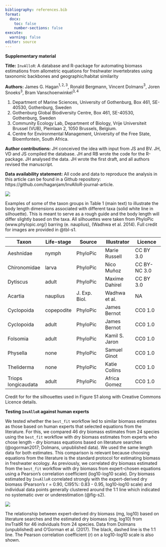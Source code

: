 ```yaml
---
bibliography: references.bib
format: 
  docx:
    toc: false
    number-sections: false
execute:
  warning: false
editor: source
---
```


**Supplementary material**

**Title:** `InvAlloR`: A database and R-package for automating biomass estimations from allometric equations for freshwater invertebrates using taxonomic backbones and geographic/habitat similarity

**Authors:** James G. Hagan$^{1, 2, 3}$, Ronald Bergmann, Vincent Dolmans$^{3}$, Joren Snoeks$^{3}$, Bram Vanschoenwinkel$^{3, 4}$

1.  Department of Marine Sciences, University of Gothenburg, Box 461, SE-40530, Gothenburg, Sweden
2.  Gothenburg Global Biodiversity Centre, Box 461, SE-40530, Gothenburg, Sweden
3.  Community Ecology Lab, Department of Biology, Vrije Universiteit Brussel (VUB), Pleinlaan 2, 1050 Brussels, Belgium.
4.  Centre for Environmental Management, University of the Free State, Bloemfontein, South Africa.

**Author contributions:** JH conceived the idea with input from JS and BV. JH, VD and JS compiled the database. JH and RB wrote the code for the R-package. JH analysed the data. JH wrote the first draft, and all authors revised the manuscript.

**Data availability statement:** All code and data to reproduce the analysis in this article can be found in a Github repository: https://github.com/haganjam/InvAlloR-journal-article.

::: {#fig-s1}
![](manuscript-graphics/fig-s1.png)

Examples of some of the taxon groups in Table 1 (main text) to illustrate the body length dimensions associated with different taxa (solid white line in silhouette). This is meant to serve as a rough guide and the body length will differ slightly based on the taxa. All silhouettes were taken from PhyloPic (www.phylopic.org/) barring (e. nauplius), (Wadhwa et al. 2014). Full credit for images are provided in @tbl-s1.
:::

::: {tbl-s1}
| Taxon               | Life-stage | Source        | Illustrator    | Licence      |
|---------------|---------------|---------------|---------------|---------------|
| Aeshnidae           | nymph      | PhyloPic      | Marie Russell  | CC BY 3.0    |
| Chironomidae        | larva      | PhyloPic      | Nico Muñoz     | CC BY-NC 3.0 |
| Dytiscus            | adult      | PhyloPic      | Maxime Dahirel | CC BY 3.0    |
| Acartia             | nauplius   | J. Exp. Biol. | Wadhwa et al.  | NA           |
| Cyclopoida          | copepodite | PhyloPic      | James Bernot   | CC0 1.0      |
| Cyclopoida          | adult      | PhyloPic      | James Bernot   | CC0 1.0      |
| Folsomia            | adult      | PhyloPic      | Kamil S. Jaron | CC0 1.0      |
| Physella            | none       | PhyloPic      | Samuel Ginot   | CC0 1.0      |
| Theliderma          | none       | PhyloPic      | Katie Collins  | CC0 1.0      |
| Triops longicaudata | adult      | PhyloPic      | Africa Gomez   | CC0 1.0      |

Credit for for the silhouettes used in Figure S1 along with Creative Commons Licence details.
:::

**Testing `InvAlloR` against human experts**

We tested whether the `best_fit` workflow led to similar biomass estimates as those based on human experts that selected equations from the literature. For this, we compared 46 dry biomass estimates from 24 species using the `best_fit` workflow with dry biomass estimates from experts who chose length - dry biomass equations based on literature searches (@ogorman2017; Dolmans, unpublished data). We used the same length data for both estimates. This comparison is relevant because choosing equations from the literature is the standard protocol for estimating biomass in freshwater ecology. As previously, we correlated dry biomass estimated from the `best_fit` workflow with dry biomass from expert-chosen equations using a Pearson's correlation coefficient (log10-log10 scale). Dry biomass estimated by `InvAlloR` correlated strongly with the expert-derived dry biomass (Pearson's r = 0.90, CI95%: 0.83 - 0.95, log10-log10 scale) and individual data points generally clustered around the 1:1 line which indicated no systematic over or underestimation (@fig-s2).

::: {#fig-s2}
![](figures-tables/fig-s2.png)

The relationship between expert-derived dry biomass (mg, log10) based on literature searches and the estimated dry biomass (mg, log10) from InvTraitR for 46 individuals from 24 species. Data from Dolmans (unpublished) and O'Gorman et al. (2017). The black, dashed line is the 1:1 line. The Pearson correlation coefficient (r) on a log10-log10 scale is also shown.
:::
